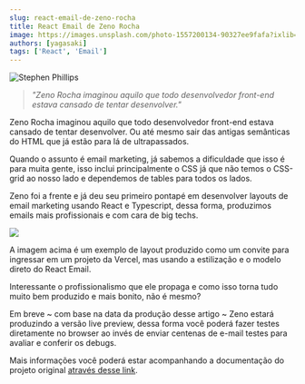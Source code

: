 ```yaml
---
slug: react-email-de-zeno-rocha
title: React Email de Zeno Rocha
image: https://images.unsplash.com/photo-1557200134-90327ee9fafa?ixlib=rb-4.0.3&ixid=MnwxMjA3fDB8MHxwaG90by1wYWdlfHx8fGVufDB8fHx8&auto=format&fit=crop&w=870&q=80
authors: [yagasaki]
tags: ['React', 'Email']
---
```


![](https://images.unsplash.com/photo-1557200134-90327ee9fafa?ixlib=rb-4.0.3&ixid=MnwxMjA3fDB8MHxwaG90by1wYWdlfHx8fGVufDB8fHx8&auto=format&fit=crop&w=870&q=80 "Stephen Phillips")

> _"Zeno Rocha imaginou aquilo que todo desenvolvedor front-end estava cansado de tentar desenvolver."_

Zeno Rocha imaginou aquilo que todo desenvolvedor front-end estava cansado de tentar desenvolver. Ou até mesmo sair das antigas semânticas do HTML que já estão para lá de ultrapassados.

Quando o assunto é email marketing, já sabemos a dificuldade que isso é para muita gente, isso inclui principalmente o CSS já que não temos o CSS-grid ao nosso lado e dependemos de tables para todos os lados.

Zeno foi a frente e já deu seu primeiro pontapé em desenvolver layouts de email marketing usando React e Typescript, dessa forma, produzimos emails mais profissionais e com cara de big techs.

![](https://miro.medium.com/max/720/0*FNaEcpSKyGITB_lC?ref=yagasaki.dev/blog)

A imagem acima é um exemplo de layout produzido como um convite para ingressar em um projeto da Vercel, mas usando a estilização e o modelo direto do React Email.

Interessante o profissionalismo que ele propaga e como isso torna tudo muito bem produzido e mais bonito, não é mesmo?

Em breve ~ com base na data da produção desse artigo ~ Zeno estará produzindo a versão live preview, dessa forma você poderá fazer testes diretamente no browser ao invés de enviar centenas de e-mail testes para avaliar e conferir os debugs.

Mais informações você poderá estar acompanhando a documentação do projeto original [através desse link](https://react.email?ref=yagasaki.dev/blog).
